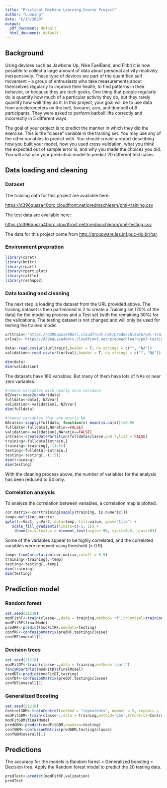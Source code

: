 ```yaml
---
title: "Practical Machine Learning_Course Project"
author: "Luoning"
date: "6/13/2020"
output:
  pdf_document: default
  html_document: default
---
```


## Background

Using devices such as Jawbone Up, Nike FuelBand, and Fitbit it is now possible to collect a large amount of data about personal activity relatively inexpensively. These type of devices are part of the quantified self movement – a group of enthusiasts who take measurements about themselves regularly to improve their health, to find patterns in their behavior, or because they are tech geeks. One thing that people regularly do is quantify how much of a particular activity they do, but they rarely quantify how well they do it. In this project, your goal will be to use data from accelerometers on the belt, forearm, arm, and dumbell of 6 participants. They were asked to perform barbell lifts correctly and incorrectly in 5 different ways. 

The goal of your project is to predict the manner in which they did the exercise. This is the "classe" variable in the training set. You may use any of the other variables to predict with. You should create a report describing how you built your model, how you used cross validation, what you think the expected out of sample error is, and why you made the choices you did. You will also use your prediction model to predict 20 different test cases.

## Data loading and cleaning
### Dataset
The training data for this project are available here:

[https://d396qusza40orc.cloudfront.net/predmachlearn/pml-training.csv](https://d396qusza40orc.cloudfront.net/predmachlearn/pml-training.csv)

The test data are available here:

[https://d396qusza40orc.cloudfront.net/predmachlearn/pml-testing.csv](https://d396qusza40orc.cloudfront.net/predmachlearn/pml-testing.csv)

The data for this project come from [http://groupware.les.inf.puc-rio.br/har](http://groupware.les.inf.puc-rio.br/har). 

### Environment prepration

```r
library(caret)
library(knitr)
library(rpart)
library(rpart.plot)
library(rattle)
library(reshape2)
```

### Data loading and cleaning
The next step is loading the dataset from the URL provided above. The training dataset is then partinioned in 2 to create a Training set (70% of the data) for the modeling process and a Test set (with the remaining 30%) for the validations. The testing dataset is not changed and will only be used for testing the trained model.

```r
urltrain<-'https://d396qusza40orc.cloudfront.net/predmachlearn/pml-training.csv'
urlval<-'https://d396qusza40orc.cloudfront.net/predmachlearn/pml-testing.csv'

data<-read.csv(url(urltrain),header = T, na.strings = c("", "NA"))
validation<-read.csv(url(urlval),header = T, na.strings = c("", "NA"))

dim(data)
dim(validation)
```

The datasets have 160 variables. But many of them have lots of NAs or near zero variables.

```r
#remove variables with nearly zero variance
NZVvar<-nearZeroVar(data)
fulldata<-data[,-NZVvar]
validation<-validation[,-NZVvar]
dim(fulldata)

#remove variables that are mostly NA
NAratio<-sapply(fulldata, function(x) mean(is.na(x)))>0.95
fulldata<-fulldata[,NAratio==FALSE]
validation<-validation[,NAratio==FALSE]
intrain<-createDataPartition(fulldata$classe,p=0.7,list = FALSE)
training<-fulldata[intrain,]
training<-training[,-(1:5)]
testing<-fulldata[-intrain,]
testing<-testing[,-(1:5)]
dim(training)
dim(testing)
```
With the cleaning process above, the number of variables for the analysis has been reduced to 54 only.

### Correlation analysis
To analyze the correlation between variables, a correlation map is plotted.

```r
cor.matrix<-cor(training[sapply(training, is.numeric)])
temp<-melt(cor.matrix)
qplot(x=Var1, y=Var2, data=temp, fill=value, geom="tile") +
   scale_fill_gradient2(limits=c(-1, 1)) +
    theme(axis.text.x = element_text(angle=-90, vjust=0.5, hjust=0))
```
Some of the variables appear to be highly correlated, and the correlated variables were removed using threshold (> 0.9).

```r
temp<-findCorrelation(cor.matrix,cutoff = 0.9)
training<-training[,-temp]
testing<-testing[,-temp]
dim(training)
dim(testing)
```

## Prediction model
### Random forest
```r
set.seed(21218)
modFitRF<-train(classe~.,data = training,method='rf',trControl=trainControl(method="cv", number=3, verboseIter=FALSE))
modFitRF$finalModel
predRF<-predict(modFitRF,newdata=testing)
confRF<-confusionMatrix(predRF,testing$classe)
confRF$overall[1]
```

### Decision trees
```r
set.seed(21218)
modFitDT<-train(classe~.,data = training,method='rpart')
fancyRpartPlot(modFitDT$finalModel)
predDT<-predict(modFitDT,testing)
confDT<-confusionMatrix(predDT,testing$classe)
confDT$overall[1]
```

### Generalized Boosting
```r
set.seed(21218)
ControlGBM<-trainControl(method = "repeatedcv", number = 5, repeats = 1)
modFitGBM<-train(classe~.,data = training,method='gbm',trControl=ControlGBM,verbose=FALSE)
modFitGBM$finalModel
predGBM<-predict(modFitGBM,newdata=testing)
confGBM<-confusionMatrix(predGBM,testing$classe)
confGBM$overall[1]
```

## Predictions
The accuracy for the models is Random forest > Generalized boosting > Decision tree. Apply the Random forest model to predict the 20 testing data.
```r
predTest<-predict(modFitRF,validation)
predTest
```